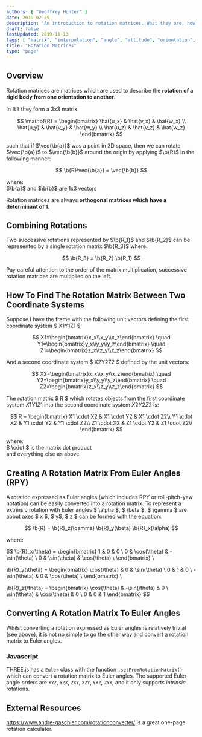 ```yaml
---
authors: [ "Geoffrey Hunter" ]
date: 2019-02-25
description: "An introduction to rotation matrices. What they are, how to calculate them, and what they are useful for."
draft: false
lastUpdated: 2019-11-13
tags: [ "matrix", "interpolation", "angle", "attitude", "orientation", "vector", "rotation", "rotation matrix", "dot product", "reference frame", "coordinate system", "RPY", "Euler angles", "origin", "THREE.js", "determinant", "orthogonal" ]
title: "Rotation Matrices"
type: "page"
---
```



## Overview

Rotation matrices are matrices which are used to describe the **rotation of a rigid body from one orientation to another**.

In $\mathbb{R3}$ they form a 3x3 matrix.

$$
\mathbf{R} = \begin{bmatrix} \hat{u_x} & \hat{v_x} & \hat{w_x} \\ \hat{u_y} & \hat{v_y} & \hat{w_y} \\ \hat{u_z} & \hat{v_z} & \hat{w_z} \end{bmatrix}
$$

such that if $\vec{\b{a}}$ was a point in 3D space, then we can rotate $\vec{\b{a}}$ to $\vec{\b{b}}$ around the origin by applying $\b{R}$ in the following manner:

$$
\b{R}\vec{\b{a}} = \vec{\b{b}}
$$

<p className="centered">where:<br/>
$\b{a}$ and $\b{b}$ are 1x3 vectors<br/></p>

Rotation matrices are always **orthogonal matrices which have a determinant of 1**.

## Combining Rotations

Two successive rotations represented by $\b{R_1}$ and $\b{R_2}$ can be represented by a single rotation matrix $\b{R_3}$ where:

$$ \b{R_3} = \b{R_2} \b{R_1} $$

Pay careful attention to the order of the matrix multiplication, successive rotation matrices are multiplied on the left.

## How To Find The Rotation Matrix Between Two Coordinate Systems

Suppose I have the frame with the following unit vectors defining the first coordinate system $ X1Y1Z1 $:

$$
X1=\begin{bmatrix}x_x\\x_y\\x_z\end{bmatrix} \quad Y1=\begin{bmatrix}y_x\\y_y\\y_z\end{bmatrix} \quad Z1=\begin{bmatrix}z_x\\z_y\\z_z\end{bmatrix}
$$

And a second coordinate system $ X2Y2Z2 $ defined by the unit vectors:

$$
X2=\begin{bmatrix}x_x\\x_y\\x_z\end{bmatrix} \quad Y2=\begin{bmatrix}y_x\\y_y\\y_z\end{bmatrix} \quad Z2=\begin{bmatrix}z_x\\z_y\\z_z\end{bmatrix}
$$

The rotation matrix $ R $ which rotates objects from the first coordinate system $X1Y1Z1$ into the second coordinate system $X2Y2Z2$ is:

$$
R = \begin{bmatrix}
  X1 \cdot X2 & X1 \cdot Y2 & X1 \cdot Z2\\
  Y1 \cdot X2 & Y1 \cdot Y2 & Y1 \cdot Z2\\
  Z1 \cdot X2 & Z1 \cdot Y2 & Z1 \cdot Z2\\
\end{bmatrix}
$$

<p className="centered">  where:<br/>
  $ \cdot $ is the matrix dot product<br/>
  and everything else as above</p>

## Creating A Rotation Matrix From Euler Angles (RPY)

A rotation expressed as Euler angles (which includes RPY or roll-pitch-yaw notation) can be easily converted into a rotation matrix. To represent a extrinsic rotation with Euler angles $ \alpha $, $ \beta $, $ \gamma $ are about axes $ x $, $ y$, $ z $ can be formed with the equation:

$$ \b{R} = \b{R}_z(\gamma) \b{R}_y(\beta) \b{R}_x(\alpha) $$

where:

$$
\b{R}_x(\theta) = \begin{bmatrix}
  1 & 0            & 0             \\
  0 & \cos(\theta) & -\sin(\theta) \\
  0 & \sin(\theta) & \cos(\theta)  \\
\end{bmatrix} \\

\b{R}_y(\theta) = \begin{bmatrix} 
  \cos(\theta)  & 0 & \sin(\theta) \\
  0             & 1 & 0            \\
  -\sin(\theta) & 0 & \cos(\theta) \\
\end{bmatrix} \\

\b{R}_z(\theta) = \begin{bmatrix}
  \cos(\theta) & -\sin(\theta) & 0 \\
  \sin(\theta) & \cos(\theta)  & 0 \\
  0            & 0             & 1
\end{bmatrix}
$$

## Converting A Rotation Matrix To Euler Angles

Whilst converting a rotation expressed as Euler angles is relatively trivial (see above), it is not no simple to go the other way and convert a rotation matrix to Euler angles. 

### Javascript

THREE.js has a `Euler` class with the function `.setFromRotationMatrix()` which can convert a rotation matrix to Euler angles. The supported Euler angle orders are `XYZ`, `YZX`, `ZXY`, `XZY`, `YXZ`, `ZYX`, and it only supports _intrinsic_ rotations.

## External Resources

https://www.andre-gaschler.com/rotationconverter/ is a great one-page rotation calculator.